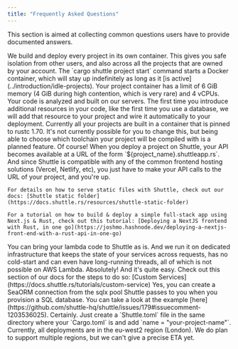 ```yaml
---
title: "Frequently Asked Questions"
---
```


This section is aimed at collecting common questions users have to provide documented answers.

<AccordionGroup>
  <Accordion title="How secure is Shuttle?">
    We build and deploy every project in its own container.
    This gives you safe isolation from other users,
    and also across all the projects that are owned by your account.
  </Accordion>
  <Accordion title="What happens when I create a project?">
    The `cargo shuttle project start` command starts a Docker container, which will
    stay up indefinitely as long as it [is active](../introduction/idle-projects). Your project container
    has a limit of 6 GiB memory (4 GiB during high contention, which is very rare) and 4 vCPUs.
  </Accordion>
  <Accordion title="What happens when I deploy to Shuttle?">
    Your code is analyzed and built on our servers. The first time you introduce additional resources in your code, like the first time you use a database, we will add that resource to your project and wire it automatically to your deployment.
  </Accordion>
  <Accordion title="Which version of Rust will my project be compiled with?">
    Currently all your projects are built in a container that is pinned to rustc 1.70. It's not currently possible
    for you to change this, but being able to choose which toolchain your project will be compiled with is a planned
    feature.
  </Accordion>
  <Accordion title="Can I use frontend frameworks with Shuttle?">
    Of course! When you deploy a project on Shuttle, your API becomes available at a URL of the form `${project_name}.shuttleapp.rs`. And since Shuttle is compatible with any of the common frontend hosting solutions (Vercel, Netlify, etc), you just have to make your API calls to the URL of your project, and you're up.

    For details on how to serve static files with Shuttle, check out our docs: [Shuttle static folder](https://docs.shuttle.rs/resources/shuttle-static-folder)

    For a tutorial on how to build & deploy a simple full-stack app using Next.js & Rust, check out this tutorial: [Deploying a NextJS frontend with Rust, in one go](https://joshmo.hashnode.dev/deploying-a-nextjs-front-end-with-a-rust-api-in-one-go)
  </Accordion>
  <Accordion title="How does this differ from using serverless framework with Rust Lambda and provided runtime?">
    You can bring your lambda code to Shuttle as is. And we run it on dedicated infrastructure that keeps the state of your services across requests, has no cold-start and can even have long-running threads, all of which is not possible on AWS Lambda.
  </Accordion>
  <Accordion title="Can I implement my own custom service for Shuttle?">
    Absolutely! And it's quite easy. Check out this section of our docs for the steps to do so: [Custom Services](https://docs.shuttle.rs/tutorials/custom-service)
  </Accordion>
  <Accordion title="Can I use SeaORM with Shuttle?">
    Yes, you can create a SeaORM connection from the sqlx pool Shuttle passes to you when you provision a SQL database. You can take a look at the example [here](https://github.com/shuttle-hq/shuttle/issues/179#issuecomment-1203536025).
  </Accordion>
  <Accordion title="Can I rename my Shuttle project?">
    Certainly. Just create a `Shuttle.toml` file in the same directory where your `Cargo.toml` is and add `name = "your-project-name"`.
  </Accordion>
  <Accordion title="Where geographically are deployments hosted?">
    Currently, all deployments are in the eu-west2 region (London).
  </Accordion>
  <Accordion title="Do we plan to support multiple regions?">
    We do plan to support multiple regions, but we can't give a precise ETA yet.
  </Accordion>
</AccordionGroup>

